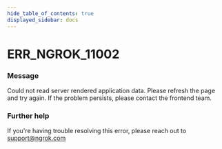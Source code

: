 ```yaml
---
hide_table_of_contents: true
displayed_sidebar: docs
---
```



# ERR_NGROK_11002

### Message

Could not read server rendered application data. Please refresh the page and try again. If the problem persists, please contact the frontend team.

### Further help

If you're having trouble resolving this error, please reach out to [support@ngrok.com](mailto:support@ngrok.com?subject=Help%20with%20ERR_NGROK_11002)

<ErrorDetails error="err_ngrok_11002" />
